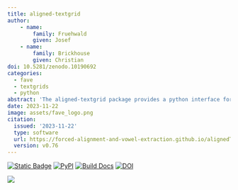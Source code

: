 ```yaml
---
title: aligned-textgrid
author:
    - name:
        family: Fruehwald
        given: Josef
    - name:
        family: Brickhouse
        given: Christian
doi: 10.5281/zenodo.10190692
categories: 
  - fave
  - textgrids
  - python
abstract: 'The aligned-textgrid package provides a python interface for representing and operating on TextGrids produced by forced aligners like FAVE or the Montreal Forced Aligner. Classes provided by aligned-textgrid represent hierarchical and precedence relationships among data stored in TextGrid formats allowing for simplified and more accessible analysis of aligned speech data.'
date: 2023-11-22
image: assets/fave_logo.png
citation:
  issued: '2023-11-22'
  type: software
  url: https://forced-alignment-and-vowel-extraction.github.io/alignedTextGrid/
  version: v0.76
---
```


[![Static Badge](https://img.shields.io/badge/GH-get_it_on_Github-blue?logo=github)](https://github.com/Forced-Alignment-and-Vowel-Extraction/alignedTextGrid) [![PyPI](https://img.shields.io/pypi/v/aligned-textgrid.png)](https://pypi.org/project/aligned-textgrid/) [![Build Docs](https://github.com/Forced-Alignment-and-Vowel-Extraction/alignedTextGrid/actions/workflows/build-docs.yml/badge.svg)](https://forced-alignment-and-vowel-extraction.github.io/alignedTextGrid/) [![DOI](https://zenodo.org/badge/552633207.svg)](https://zenodo.org/badge/latestdoi/552633207)

![](assets/aligned-textgrid.svg){fig-align="center"}